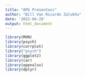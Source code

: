 ```yaml
---
title: "APG Presentasi"
author: "Bill Van Ricardo Zalukhu"
date: '2022-04-29'
output: html_document
---
```


```r
library(MVN)
library(psych)
library(corrplot)
library("psych")
library(ggplot2)
library(car)
library(openxlsx)
library(dplyr)
```

```r

```





